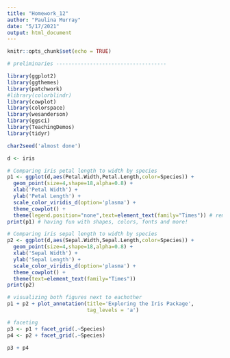 ```yaml
---
title: "Homework_12"
author: "Paulina Murray"
date: "5/17/2021"
output: html_document
---
```


```r
knitr::opts_chunk$set(echo = TRUE)
```

```r

# preliminaries ------------------------------------

library(ggplot2)
library(ggthemes)
library(patchwork)
#library(colorblindr)
library(cowplot)
library(colorspace)
library(wesanderson)
library(ggsci)
library(TeachingDemos)
library(tidyr)

char2seed('almost done')

d <- iris
```

```r

# Comparing iris petal length to width by species 
p1 <- ggplot(d,aes(Petal.Width,Petal.Length,color=Species)) +
  geom_point(size=4,shape=18,alpha=0.8) +
  xlab('Petal Width') +
  ylab('Petal Length') +
  scale_color_viridis_d(option='plasma') + 
  theme_cowplot() + 
  theme(legend.position="none",text=element_text(family="Times")) # remove legend
print(p1) # having fun with shapes, colors, fonts and more!

# Comparing iris sepal length to width by species 
p2 <- ggplot(d,aes(Sepal.Width,Sepal.Length,color=Species)) +
  geom_point(size=4,shape=18,alpha=0.8) +
  xlab('Sepal Width') +
  ylab('Sepal Length') +
  scale_color_viridis_d(option='plasma') +
  theme_cowplot() +
  theme(text=element_text(family="Times"))
print(p2)

# visualizing both figures next to eachother
p1 + p2 + plot_annotation(title='Exploring the Iris Package',
                          tag_levels = 'a')

# faceting
p3 <- p1 + facet_grid(.~Species)
p4 <- p2 + facet_grid(.~Species)

p3 + p4 

```

